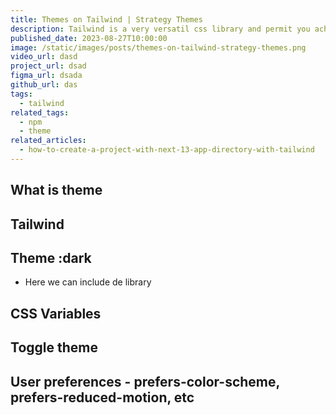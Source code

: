 ```yaml
---
title: Themes on Tailwind | Strategy Themes
description: Tailwind is a very versatil css library and permit you achieve theming in many ways
published_date: 2023-08-27T10:00:00
image: /static/images/posts/themes-on-tailwind-strategy-themes.png
video_url: dasd
project_url: dsad
figma_url: dsada
github_url: das
tags:
  - tailwind
related_tags:
  - npm
  - theme
related_articles:
  - how-to-create-a-project-with-next-13-app-directory-with-tailwind
---
```


## What is theme

## Tailwind

## Theme :dark

- Here we can include de library

## CSS Variables

## Toggle theme

## User preferences - prefers-color-scheme, prefers-reduced-motion, etc
